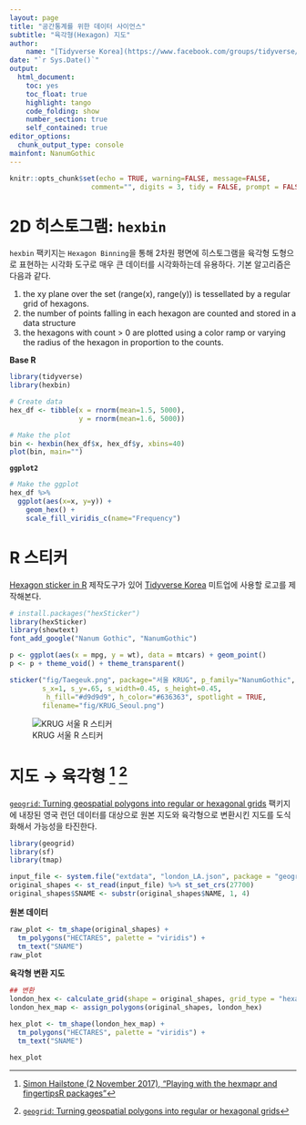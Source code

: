 ```yaml
---
layout: page
title: "공간통계를 위한 데이터 사이언스"
subtitle: "육각형(Hexagon) 지도"
author:
    name: "[Tidyverse Korea](https://www.facebook.com/groups/tidyverse/)"
date: "`r Sys.Date()`"
output:
  html_document: 
    toc: yes
    toc_float: true
    highlight: tango
    code_folding: show
    number_section: true
    self_contained: true
editor_options: 
  chunk_output_type: console
mainfont: NanumGothic
---
```



``` r
knitr::opts_chunk$set(echo = TRUE, warning=FALSE, message=FALSE,
                    comment="", digits = 3, tidy = FALSE, prompt = FALSE, fig.align = 'center')
```


# 2D 히스토그램: `hexbin` {#hexbin-pkg}

`hexbin` 팩키지는 `Hexagon Binning`을 통해 2차원 평면에 히스토그램을 육각형 도형으로 표현하는 시각화 도구로 매우 큰 데이터를 시각화하는데 유용하다. 기본 알고리즘은 다음과 같다.

1. the xy plane over the set (range(x), range(y)) is tessellated by a regular
grid of hexagons.
1. the number of points falling in each hexagon are counted and stored in a
data structure
1. the hexagons with count > 0 are plotted using a color ramp or varying
the radius of the hexagon in proportion to the counts.


<div class = "row">
  <div class = "col-md-6">
**Base R**

```r
library(tidyverse)
library(hexbin)

# Create data
hex_df <- tibble(x = rnorm(mean=1.5, 5000),
                 y = rnorm(mean=1.6, 5000))

# Make the plot
bin <- hexbin(hex_df$x, hex_df$y, xbins=40)
plot(bin, main="") 
```

  </div>
  <div class = "col-md-6">
**`ggplot2`**

```r
# Make the ggplot
hex_df %>% 
  ggplot(aes(x=x, y=y)) +
    geom_hex() +
    scale_fill_viridis_c(name="Frequency")
```

  </div>
</div>

# R 스티커 {#tidyverse-r-stikcer}

[Hexagon sticker in R](https://github.com/GuangchuangYu/hexSticker) 제작도구가 있어 [Tidyverse Korea](https://www.facebook.com/groups/tidyverse/) 미트업에 사용할 로고를 제작해본다.

```r
# install.packages("hexSticker")
library(hexSticker)
library(showtext)
font_add_google("Nanum Gothic", "NanumGothic")

p <- ggplot(aes(x = mpg, y = wt), data = mtcars) + geom_point()
p <- p + theme_void() + theme_transparent()

sticker("fig/Taegeuk.png", package="서울 KRUG", p_family="NanumGothic", p_size=6.5, p_color="#3d3838",
        s_x=1, s_y=.65, s_width=0.45, s_height=0.45,
         h_fill="#d9d9d9", h_color="#636363", spotlight = TRUE, 
        filename="fig/KRUG_Seoul.png")
```

![KRUG 서울 R 스티커](fig/KRUG_Seoul.png)

# 지도 &rarr; 육각형 [^hexmaper-England] [^geogrid-package] {#hexmaper-England}

[^hexmaper-England]: [Simon Hailstone (2 November 2017), "Playing with the hexmapr and fingertipsR packages"](https://rpubs.com/Hailstone/326118)

[^geogrid-package]: [`geogrid`: Turning geospatial polygons into regular or hexagonal grids
](https://github.com/jbaileyh/geogrid)

[`geogrid`: Turning geospatial polygons into regular or hexagonal grids
](https://github.com/jbaileyh/geogrid) 팩키지에 내장된 영국 런던 데이터를 대상으로 원본 지도와 육각형으로 변환시킨 지도를 도식화해서 가능성을 타진한다.

```r
library(geogrid)
library(sf)
library(tmap)

input_file <- system.file("extdata", "london_LA.json", package = "geogrid")
original_shapes <- st_read(input_file) %>% st_set_crs(27700)
original_shapes$SNAME <- substr(original_shapes$NAME, 1, 4)
```


<div class = "row">
  <div class = "col-md-6">
**원본 데이터**

```r
raw_plot <- tm_shape(original_shapes) + 
  tm_polygons("HECTARES", palette = "viridis") +
  tm_text("SNAME")
raw_plot
```


  </div>
  <div class = "col-md-6">
**육각형 변환 지도**

```r
## 변환
london_hex <- calculate_grid(shape = original_shapes, grid_type = "hexagonal", seed = 3)
london_hex_map <- assign_polygons(original_shapes, london_hex)

hex_plot <- tm_shape(london_hex_map) + 
  tm_polygons("HECTARES", palette = "viridis") +
  tm_text("SNAME")

hex_plot
```

  </div>
</div>



